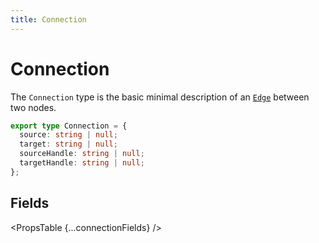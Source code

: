 ```yaml
---
title: Connection
---
```



# Connection

The `Connection` type is the basic minimal description of an [`Edge`](/api-reference/types/edge) between two nodes.

```ts
export type Connection = {
  source: string | null;
  target: string | null;
  sourceHandle: string | null;
  targetHandle: string | null;
};
```

## Fields

<PropsTable {...connectionFields} />
